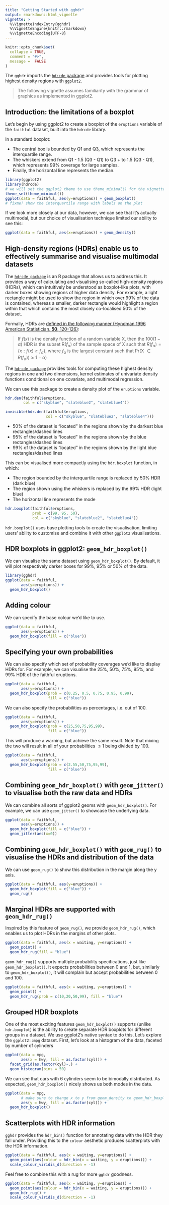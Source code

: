 ```yaml
---
title: "Getting Started with gghdr"
output: rmarkdown::html_vignette
vignette: >
  %\VignetteIndexEntry{gghdr}
  %\VignetteEngine{knitr::rmarkdown}
  %\VignetteEncoding{UTF-8}
---
```


```r
knitr::opts_chunk$set(
  collapse = TRUE,
  comment = "#>",
  message =  FALSE
)
```

The `gghdr` imports the [`hdrcde` package](https://cran.r-project.org/web/packages/hdrcde/index.html) and provides tools for plotting highest density regions with [`ggplot2`](https://ggplot2.tidyverse.org/). 

> The following vignette assumes familiarity with the grammar of graphics as implemented in ggplot2. 

## Introduction: the limitations of a boxplot

Let's begin by using ggplot2 to create a boxplot of the `eruptions` variable of the `faithful` dataset, built into the `hdrcde` library. 

In a standard boxplot:

- The central box is bounded by Q1 and Q3, which represents the interquartile range. 
- The whiskers extend from Q1 - 1.5 (Q3 - Q1) to Q3 + to 1.5 (Q3 - Q1), which represents 99% coverage for large samples. 
- Finally, the horizontal line represents the median.


```r
library(ggplot2)
library(hdrcde)
# we will set the ggplot2 theme to use theme_minimal() for the vignette
theme_set(theme_minimal())
ggplot(data = faithful, aes(y=eruptions)) + geom_boxplot() 
# fixme? show the interquartile range with labels on the plot
```




If we look more closely at our data, however, we can see that it's actually multimodal, but our choice of visualisation technique limited our ability to see this:

```r
ggplot(data = faithful, aes(x=eruptions)) + geom_density()
```

## High-density regions (HDRs) enable us to effectively summarise and visualise multimodal datasets

The [`hdrcde package`](http://pkg.robjhyndman.com/hdrcde/index.html) is an R package that allows us to address this. It provides a way of calculating and visualising so-called high-density regions (HDRs), which can intuitively be understood as boxplot-like plots, with darker boxes showing regions of higher data density. For example, a light rectangle might be used to show the region in which over 99% of the data is contained, whereas a smaller, darker rectangle would highlight a region within that which contains the most closely co-localised 50% of the dataset. 


Formally, HDRs are [defined in the following manner (Hyndman  1996  American Statistician, **50**, 120-126)](https://robjhyndman.com/publications/computing-and-graphing-highest-density-regions/):

> If $f(x)$ is the density function of a random variable X, 
> then the  $100 (1 -\alpha)$ HDR is the subset R($f_\alpha$) of the sample space of X such that 
> $R(f_\alpha) = \{x: f(x) \geq f_\alpha\}$, where $f_\alpha$ is the largest constant such that Pr(X $\in R(f_\alpha)) \geq 1-\alpha$)



The [`hdrcde package`](http://pkg.robjhyndman.com/hdrcde/index.html) provides tools for computing these highest density regions in one and two dimensions, kernel estimates of univariate density functions conditional on one covariate, and multimodal regression. 

We can use this package to create a density plot of the `eruptions` variable.

```r
hdr.den(faithful$eruptions, 
        col = c("skyblue", "slateblue2", "slateblue4"))
```

```r
invisible(hdr.den(faithful$eruptions, 
                  col = c("skyblue", "slateblue2", "slateblue4")))
```



- 50% of the dataset is "located" in the regions shown by the darkest blue rectangles/dashed lines
- 95% of the dataset is "located" in the regions shown by the blue rectangles/dashed lines
- 99% of the dataset is "located" in the regions shown by the light blue rectangles/dashed lines

This can be visualised more compactly using the `hdr.boxplot` function, in which:

- The region bounded by the interquartile range is replaced by 50% HDR (dark blue)
- The region shown using the whiskers is replaced by the 99% HDR (light blue)
- The horizontal line represents the mode 


```r
hdr.boxplot(faithful$eruptions, 
            prob = c(99, 95, 50),
            col = c("skyblue", "slateblue2", "slateblue4"))
```

`hdr.boxplot()` uses base plotting tools to create the visualisation, limiting users' ability to customise and combine it with other `ggplot2` visualisations.


## HDR boxplots in ggplot2: `geom_hdr_boxplot()`

We can visualise the same dataset using `geom_hdr_boxplot()`. By default, it will plot respectively darker boxes for 99%, 95% or 50% of the data.

```r
library(gghdr)
ggplot(data = faithful, 
       aes(y=eruptions)) + 
  geom_hdr_boxplot() 

```

## Adding colour

We can specify the base colour we'd like to use.

```r
ggplot(data = faithful, 
       aes(y=eruptions)) + 
  geom_hdr_boxplot(fill = c("blue")) 
```

## Specifying your own probabilities

We can also specify which set of probability coverages we'd like to display HDRs for. For example, we can visualise the 25%, 50%, 75%, 95%, and 99% HDR of the faithful eruptions.

```r
ggplot(data = faithful, 
       aes(y=eruptions)) + 
  geom_hdr_boxplot(prob = c(0.25, 0.5, 0.75, 0.95, 0.99),
                   fill = c("blue")) 
```

We can also specify the probabilities as percentages, i.e. out of 100. 

```r
ggplot(data = faithful, 
       aes(y=eruptions)) + 
  geom_hdr_boxplot(prob = c(25,50,75,95,99),
                   fill = c("blue")) 
```

This will produce a warning, but achieve the same result. Note that mixing the two will result in all of your probabilities $\leq1$ being divided by 100.

```r
ggplot(data = faithful, 
       aes(y=eruptions)) + 
  geom_hdr_boxplot(prob = c(2.55,50,75,95,99),
                   fill = c("blue")) 
```


## Combining `geom_hdr_boxplot()` with `geom_jitter()` to visualise both the raw data and HDRs

We can combine all sorts of ggplot2 geoms with `geom_hdr_boxplot()`. For example, we can use `geom_jitter()` to showcase the underlying data.

```r
ggplot(data = faithful, 
       aes(y=eruptions)) + 
  geom_hdr_boxplot(fill = c("blue")) + 
  geom_jitter(aes(x=0))
```

## Combining `geom_hdr_boxplot()` with `geom_rug()` to visualise the HDRs and distribution of the data

We can use `geom_rug()` to show this distribution in the margin along the y axis. 

```r
ggplot(data = faithful, aes(y=eruptions)) + 
  geom_hdr_boxplot(fill = c("blue")) + 
  geom_rug()
```

## Marginal HDRs are supported with `geom_hdr_rug()` 

Inspired by this feature of `geom_rug()`, we provide `geom_hdr_rug()`, which enables us to plot HDRs in the margins of other plots. 

```r
ggplot(data = faithful, aes(x = waiting, y=eruptions)) + 
  geom_point() +
  geom_hdr_rug(fill = "blue")
```

`geom_hdr_rug()` supports multiple probability specifications, just like `geom_hdr_boxplot()`. It expects probabilities between 0 and 1, but, similarly to `geom_hdr_boxplot()`, it will complain but accept probabilities between 0 and 100.


```r
ggplot(data = faithful, aes(x = waiting, y=eruptions)) + 
  geom_point() +
  geom_hdr_rug(prob = c(10,20,50,99), fill = "blue")
```

## Grouped HDR boxplots

One of the most exciting features `geom_hdr_boxplot()` supports (unlike `hdr.boxplot`) is the ability to create separate HDR boxplots for different groups in a dataset. We use ggplot2's native syntax to do this. Let's explore the `ggplot2::mpg` dataset. First, let's look at a histogram of the data, faceted by number of cylinders


```r
ggplot(data = mpg, 
       aes(x = hwy, fill = as.factor(cyl))) +
  facet_grid(as.factor(cyl)~.) + 
  geom_histogram(bins = 50) 
```

We can see that cars with 6 cylinders seem to be bimodally distributed. As expected,  `geom_hdr_boxplot()` nicely shows us both modes in the data.


```r
ggplot(data = mpg, 
       # make sure to change x to y from geom_density to geom_hdr_boxplot
       aes(y = hwy, fill = as.factor(cyl))) + 
  geom_hdr_boxplot()
```

## Scatterplots with HDR information

`gghdr` provides the `hdr_bin()` function for annotating data with the HDR they fall under. Providing this to the `colour` aesthetic produces scatterplots with the HDR information.

```r
ggplot(data = faithful, aes(x = waiting, y=eruptions)) +
  geom_point(aes(colour = hdr_bin(x = waiting, y = eruptions))) +
  scale_colour_viridis_d(direction = -1)
```

Feel free to combine this with a rug for more `gghdr` goodness.

```r
ggplot(data = faithful, aes(x = waiting, y=eruptions)) +
  geom_point(aes(colour = hdr_bin(x = waiting, y = eruptions))) +
  geom_hdr_rug() +
  scale_colour_viridis_d(direction = -1)
```
